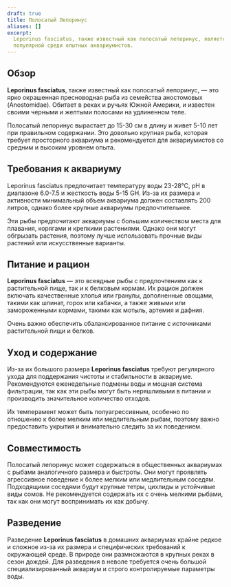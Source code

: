 ```yaml
---
draft: true
title: Полосатый Лепоринус
aliases: []
excerpt:
  Leporinus fasciatus, также известный как полосатый лепоринус, является красивой и привлекающей внимание рыбой,
  популярной среди опытных аквариумистов.
---
```


## Обзор

**Leporinus fasciatus**, также известный как полосатый лепоринус, — это ярко окрашенная пресноводная рыба из семейства
аностомовых (Anostomidae). Обитает в реках и ручьях Южной Америки, и известен своими черными и желтыми полосами на
удлиненном теле.

Полосатый лепоринус вырастает до 15-30 см в длину и живет 5-10 лет при правильном содержании. Это довольно крупная рыба,
которая требует просторного аквариума и рекомендуется для аквариумистов со средним и высоким уровнем опыта.

## Требования к аквариуму

Leporinus fasciatus предпочитает температуру воды 23-28°C, pH в диапазоне 6.0-7.5 и жесткость воды 5-15 GH. Из-за их
размера и активности минимальный объем аквариума должен составлять 200 литров, однако более крупные аквариумы
предпочтительнее.

Эти рыбы предпочитают аквариумы с большим количеством места для плавания, корягами и крепкими растениями. Однако они
могут обгрызать растения, поэтому лучше использовать прочные виды растений или искусственные варианты.

## Питание и рацион

**Leporinus fasciatus** — это всеядные рыбы с предпочтением как к растительной пище, так и к белковым кормам. Их рацион
должен включать качественные хлопья или гранулы, дополненные овощами, такими как шпинат, горох или кабачки, а также
живыми или замороженными кормами, такими как мотыль, артемия и дафния.

Очень важно обеспечить сбалансированное питание с источниками растительной пищи и белков.

## Уход и содержание

Из-за их большого размера **Leporinus fasciatus** требуют регулярного ухода для поддержания чистоты и стабильности в
аквариуме. Рекомендуются еженедельные подмены воды и мощная система фильтрации, так как эти рыбы могут быть неряшливыми
в питании и производить значительное количество отходов.

Их темперамент может быть полуагрессивным, особенно по отношению к более мелким или медлительным рыбам, поэтому важно
предоставить укрытия и внимательно следить за их поведением.

## Совместимость

Полосатый лепоринус может содержаться в общественных аквариумах с рыбами аналогичного размера и быстроты. Они могут
проявлять агрессивное поведение к более мелким или медлительным соседям. Подходящими соседями будут крупные тетры,
цихлиды и устойчивые виды сомов. Не рекомендуется содержать их с очень мелкими рыбами, так как они могут воспринимать их
как добычу.

## Разведение

Разведение **Leporinus fasciatus** в домашних аквариумах крайне редкое и сложное из-за их размера и специфических
требований к окружающей среде. В природе они размножаются в крупных реках в сезон дождей. Для разведения в неволе
требуется очень большой специализированный аквариум и строго контролируемые параметры воды.

